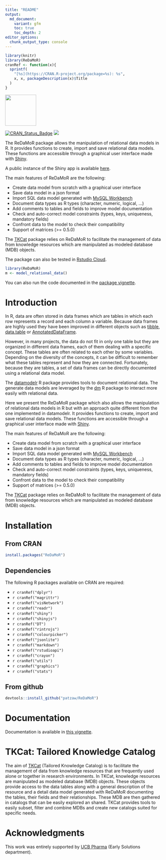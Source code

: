 ```yaml
---
title: "README"
output:
  md_document:
    variant: gfm
    toc: true
    toc_depth: 2
editor_options: 
  chunk_output_type: console
---
```


```r
library(knitr)
library(ReDaMoR)
cranRef <- function(x){
  sprintf(
    "[%s](https://CRAN.R-project.org/package=%s): %s",
    x, x, packageDescription(x)$Title
  )
}
```

<img src="https://github.com/patzaw/ReDaMoR/raw/master/supp/logo/ReDaMoR.png" width="100px"/>

[![CRAN_Status_Badge](http://www.r-pkg.org/badges/version/ReDaMoR)](https://cran.r-project.org/package=ReDaMoR)
[![](http://cranlogs.r-pkg.org/badges/ReDaMoR)](https://cran.r-project.org/package=ReDaMoR)

The ReDaMoR package allows the manipulation of relational data models in R. It
provides functions to create, import and save relational data models. These
functions are accessible through a graphical user interface made with
[Shiny](https://shiny.rstudio.com/).

A public instance of the Shiny app is available
[here](https://pgodard.shinyapps.io/ReDaMoR).

The main features of ReDaMoR are the following:

-   Create data model from scratch with a graphical user interface
-   Save data model in a json format
-   Import SQL data model generated with [MySQL
    Workbench](https://www.mysql.com/products/workbench/)
-   Document data types as R types (character, numeric, logical, ...)
-   Add comments to tables and fields to improve model documentation
-   Check and auto-correct model constraints (types, keys, uniqueness, mandatory
    fields)
-   Confront data to the model to check their compatibility
-   Support of matrices (\>= 0.5.0)

The [TKCat](https://github.com/patzaw/TKCat) package relies on ReDaMoR to
facilitate the management of data from knowledge resources which are manipulated
as modeled database (MDB) objects.

The package can also be tested in [Rstudio
Cloud](https://rstudio.cloud/project/1033803).

```r
library(ReDaMoR)
m <- model_relational_data()
```

You can also run the code documented in the [package
vignette](https://patzaw.github.io/ReDaMoR/ReDaMoR.html).

# Introduction

In R, data are often stored in data frames which are tables in which each row
represents a record and each column a variable. Because data frames are highly
used they have been improved in different objects such as
[tibble](https://tibble.tidyverse.org/),
[data.table](https://rdatatable.gitlab.io/data.table/) or
[AnnotatedDataFrame](https://bioconductor.org/packages/release/bioc/html/Biobase.html).

However, in many projects, the data do not fit in only one table but they are
organized in different data frames, each of them dealing with a specific
concept. These tables are often related to each other by some variables.
Depending on the diversity of the concepts, it can be difficult to remember what
these tables represent and how they are connected. Fortunately, because they are
tables, a set of data frames can be directly documented using a relational data
model.

The [datamodelr](https://github.com/bergant/datamodelr) R package provides tools
to document relational data. The generate data models are leveraged by the
[dm](https://github.com/cynkra/dm) R package to interact more easily with
relational data.

Here we present the ReDaMoR package which also allows the manipulation of
relational data models in R but with an approach quite different from the one
implemented in datamodelr. It provides functions to create, import and save
relational data models. These functions are accessible through a graphical user
interface made with [Shiny](https://shiny.rstudio.com/).

The main features of ReDaMoR are the following:

-   Create data model from scratch with a graphical user interface
-   Save data model in a json format
-   Import SQL data model generated with [MySQL
    Workbench](https://www.mysql.com/products/workbench/)
-   Document data types as R types (character, numeric, logical, ...)
-   Add comments to tables and fields to improve model documentation
-   Check and auto-correct model constraints (types, keys, uniqueness, mandatory
    fields)
-   Confront data to the model to check their compatibility
-   Support of matrices (\>= 0.5.0)

The [TKCat](https://github.com/patzaw/TKCat) package relies on ReDaMoR to
facilitate the management of data from knowledge resources which are manipulated
as modeled database (MDB) objects.

# Installation

## From CRAN

```r
install.packages("ReDaMoR")
```

## Dependencies

The following R packages available on CRAN are required:

-   `r cranRef("dplyr")`
-   `r cranRef("magrittr")`
-   `r cranRef("visNetwork")`
-   `r cranRef("readr")`
-   `r cranRef("shiny")`
-   `r cranRef("shinyjs")`
-   `r cranRef("DT")`
-   `r cranRef("rintrojs")`
-   `r cranRef("colourpicker")`
-   `r cranRef("jsonlite")`
-   `r cranRef("markdown")`
-   `r cranRef("rstudioapi")`
-   `r cranRef("crayon")`
-   `r cranRef("utils")`
-   `r cranRef("graphics")`
-   `r cranRef("stats")`

## From github

```r
devtools::install_github("patzaw/ReDaMoR")
```

# Documentation

Documentation is available in [this vignette](https://patzaw.github.io/ReDaMoR).

# TKCat: Tailored Knowledge Catalog

The aim of [TKCat](https://github.com/patzaw/TKCat) (Tailored Knowledge Catalog)
is to facilitate the management of data from knowledge resources that are
frequently used alone or together in research environments. In TKCat, knowledge
resources are manipulated as modeled database (MDB) objects. These objects
provide access to the data tables along with a general description of the
resource and a detail data model generated with ReDaMoR documenting the tables,
their fields and their relationships. These MDB are then gathered in catalogs
that can be easily explored an shared. TKCat provides tools to easily subset,
filter and combine MDBs and create new catalogs suited for specific needs.

# Acknowledgments

This work was entirely supported by [UCB Pharma](https://www.ucb.com/) (Early
Solutions department).
